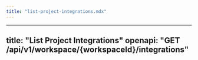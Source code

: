 ```yaml
---
title: "list-project-integrations.mdx"
---
```


---
title: "List Project Integrations"
openapi: "GET /api/v1/workspace/{workspaceId}/integrations"
---
